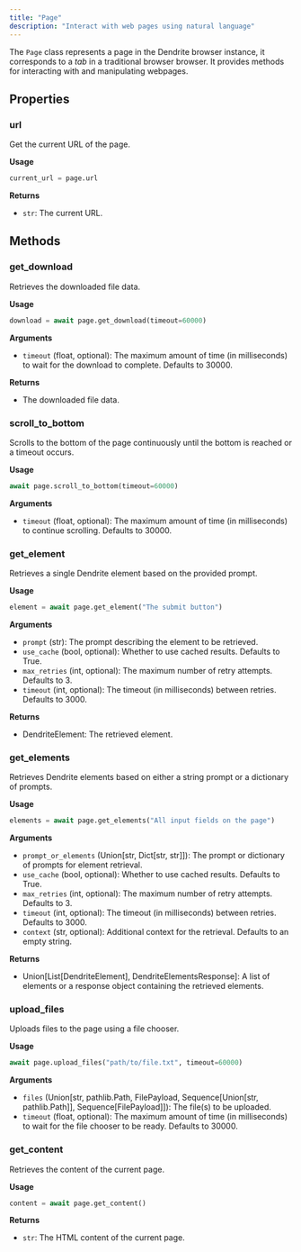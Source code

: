 ```yaml
---
title: "Page"
description: "Interact with web pages using natural language"
---
```



The `Page` class represents a page in the Dendrite browser instance, it corresponds to a _tab_ in a traditional browser browser. It provides methods for interacting with and manipulating webpages.

## Properties

### url

Get the current URL of the page.

**Usage**

```python
current_url = page.url
```

**Returns**

- `str`: The current URL.

## Methods

<GoTo />
<NewTab />
<Click />
<Fill />
<FillFields />
<Extract />
<Ask />
<WaitFor />
<Press />
<UploadFiles />
<GetDownload />

### get_download

Retrieves the downloaded file data.

**Usage**

```python
download = await page.get_download(timeout=60000)
```

**Arguments**

- `timeout` (float, optional): The maximum amount of time (in milliseconds) to wait for the download to complete. Defaults to 30000.

**Returns**

- The downloaded file data.

### scroll_to_bottom

Scrolls to the bottom of the page continuously until the bottom is reached or a timeout occurs.

**Usage**

```python
await page.scroll_to_bottom(timeout=60000)
```

**Arguments**

- `timeout` (float, optional): The maximum amount of time (in milliseconds) to continue scrolling. Defaults to 30000.

### get_element

Retrieves a single Dendrite element based on the provided prompt.

**Usage**

```python
element = await page.get_element("The submit button")
```

**Arguments**

- `prompt` (str): The prompt describing the element to be retrieved.
- `use_cache` (bool, optional): Whether to use cached results. Defaults to True.
- `max_retries` (int, optional): The maximum number of retry attempts. Defaults to 3.
- `timeout` (int, optional): The timeout (in milliseconds) between retries. Defaults to 3000.

**Returns**

- DendriteElement: The retrieved element.

### get_elements

Retrieves Dendrite elements based on either a string prompt or a dictionary of prompts.

**Usage**

```python
elements = await page.get_elements("All input fields on the page")
```

**Arguments**

- `prompt_or_elements` (Union[str, Dict[str, str]]): The prompt or dictionary of prompts for element retrieval.
- `use_cache` (bool, optional): Whether to use cached results. Defaults to True.
- `max_retries` (int, optional): The maximum number of retry attempts. Defaults to 3.
- `timeout` (int, optional): The timeout (in milliseconds) between retries. Defaults to 3000.
- `context` (str, optional): Additional context for the retrieval. Defaults to an empty string.

**Returns**

- Union[List[DendriteElement], DendriteElementsResponse]: A list of elements or a response object containing the retrieved elements.

### upload_files

Uploads files to the page using a file chooser.

**Usage**

```python
await page.upload_files("path/to/file.txt", timeout=60000)
```

**Arguments**

- `files` (Union[str, pathlib.Path, FilePayload, Sequence[Union[str, pathlib.Path]], Sequence[FilePayload]]): The file(s) to be uploaded.
- `timeout` (float, optional): The maximum amount of time (in milliseconds) to wait for the file chooser to be ready. Defaults to 30000.

### get_content

Retrieves the content of the current page.

**Usage**

```python
content = await page.get_content()
```

**Returns**

- `str`: The HTML content of the current page.
